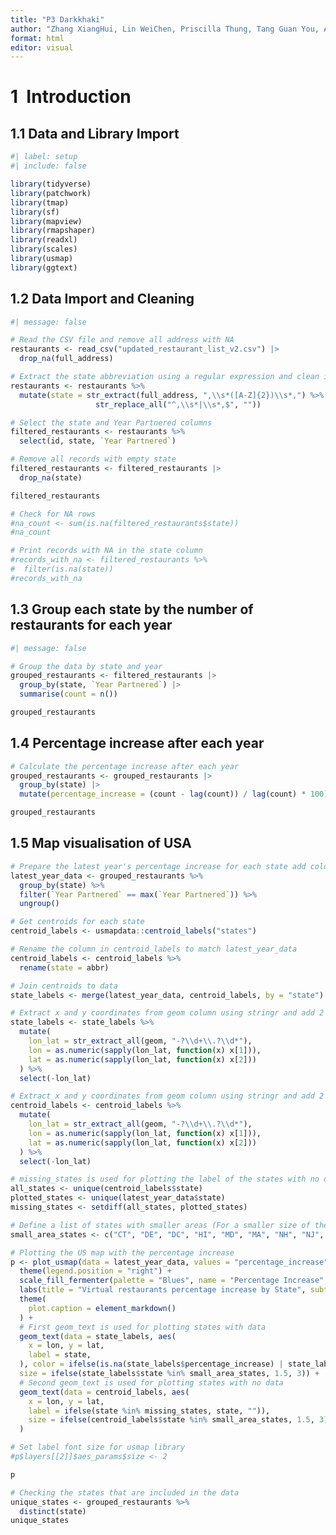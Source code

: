 ```yaml
---
title: "P3 Darkkhaki"
author: "Zhang XiangHui, Lin WeiChen, Priscilla Thung, Tang Guan You, Arshad Bin Mazlan, Wong Jing Yong Shawn"
format: html
editor: visual
---
```


# **1  Introduction**

## 1.1 Data and Library Import

```r
#| label: setup
#| include: false

library(tidyverse)
library(patchwork)
library(tmap)
library(sf)
library(mapview)
library(rmapshaper)
library(readxl)
library(scales)
library(usmap)
library(ggtext)
```

## 1.2 Data Import and Cleaning

```r
#| message: false

# Read the CSV file and remove all address with NA
restaurants <- read_csv("updated_restaurant_list_v2.csv") |>
  drop_na(full_address)

# Extract the state abbreviation using a regular expression and clean it up
restaurants <- restaurants %>%
  mutate(state = str_extract(full_address, ",\\s*([A-Z]{2})\\s*,") %>% 
                   str_replace_all("^,\\s*|\\s*,$", ""))

# Select the state and Year Partnered columns
filtered_restaurants <- restaurants %>%
  select(id, state, `Year Partnered`)

# Remove all records with empty state
filtered_restaurants <- filtered_restaurants |>
  drop_na(state)

filtered_restaurants

# Check for NA rows
#na_count <- sum(is.na(filtered_restaurants$state))
#na_count

# Print records with NA in the state column
#records_with_na <- filtered_restaurants %>%
#  filter(is.na(state))
#records_with_na
```

## 1.3 Group each state by the number of restaurants for each year

```r
#| message: false

# Group the data by state and year
grouped_restaurants <- filtered_restaurants |>
  group_by(state, `Year Partnered`) |>
  summarise(count = n())

grouped_restaurants


```

## 1.4 Percentage increase after each year

```r
# Calculate the percentage increase after each year
grouped_restaurants <- grouped_restaurants |>
  group_by(state) |>
  mutate(percentage_increase = (count - lag(count)) / lag(count) * 100)

grouped_restaurants

```

## 1.5 Map visualisation of USA

```r

# Prepare the latest year's percentage increase for each state add color column to store the color of the text
latest_year_data <- grouped_restaurants %>%
  group_by(state) %>%
  filter(`Year Partnered` == max(`Year Partnered`)) %>%
  ungroup()

# Get centroids for each state
centroid_labels <- usmapdata::centroid_labels("states")

# Rename the column in centroid_labels to match latest_year_data
centroid_labels <- centroid_labels %>%
  rename(state = abbr)

# Join centroids to data
state_labels <- merge(latest_year_data, centroid_labels, by = "state")

# Extract x and y coordinates from geom column using stringr and add 2 new column lon and lat (state_labels is used for plotting the label of the states with data)
state_labels <- state_labels %>%
  mutate(
    lon_lat = str_extract_all(geom, "-?\\d+\\.?\\d*"),
    lon = as.numeric(sapply(lon_lat, function(x) x[1])),
    lat = as.numeric(sapply(lon_lat, function(x) x[2]))
  ) %>%
  select(-lon_lat)

# Extract x and y coordinates from geom column using stringr and add 2 new column lon and lat (centroid_labels is used for plotting the label of the states with no data)
centroid_labels <- centroid_labels %>%
  mutate(
    lon_lat = str_extract_all(geom, "-?\\d+\\.?\\d*"),
    lon = as.numeric(sapply(lon_lat, function(x) x[1])),
    lat = as.numeric(sapply(lon_lat, function(x) x[2]))
  ) %>%
  select(-lon_lat)

# missing_states is used for plotting the label of the states with no data
all_states <- unique(centroid_labels$state)
plotted_states <- unique(latest_year_data$state)
missing_states <- setdiff(all_states, plotted_states)

# Define a list of states with smaller areas (For a smaller size of the label text)
small_area_states <- c("CT", "DE", "DC", "HI", "MD", "MA", "NH", "NJ", "RI", "VT")

# Plotting the US map with the percentage increase
p <- plot_usmap(data = latest_year_data, values = "percentage_increase", color = "white", labels = FALSE) +
  theme(legend.position = "right") +
  scale_fill_fermenter(palette = "Blues", name = "Percentage Increase", label = percent_format(scale=1), direction = 1) +
  labs(title = "Virtual restaurants percentage increase by State", subtitle = "2024 Percentage Increase", caption = "**Source**: Kaggle Dataset of Uber Eats USA Restaurants") +
  theme(
    plot.caption = element_markdown()
  ) +
  # First geom_text is used for plotting states with data
  geom_text(data = state_labels, aes(
    x = lon, y = lat,
    label = state,
  ), color = ifelse(is.na(state_labels$percentage_increase) | state_labels$percentage_increase <= 150, "black", "white"),
  size = ifelse(state_labels$state %in% small_area_states, 1.5, 3)) +
  # Second geom_text is used for plotting states with no data
  geom_text(data = centroid_labels, aes(
    x = lon, y = lat,
    label = ifelse(state %in% missing_states, state, "")),
    size = ifelse(centroid_labels$state %in% small_area_states, 1.5, 3), color = "gray"
  )

# Set label font size for usmap library
#p$layers[[2]]$aes_params$size <- 2

p

# Checking the states that are included in the data
unique_states <- grouped_restaurants %>%
  distinct(state)
unique_states
```
